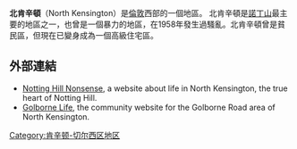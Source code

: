 {{infobox UK place|
|country =                 英格蘭
|map_type =                Greater London
|region=                   倫敦
|latitude=                 51.523792
|longitude=                -0.219598
|official_name=            North Kensington
|london_borough=           肯辛頓和切爾西
|constituency_westminster= [[肯辛頓_(英國國會選區)|肯辛頓]]  
|post_town=                LONDON
|postcode_district =       W10
|postcode_area=            W  
|dial_code=                020
|os_grid_reference=        TQ255795
|static_image = File:Notting Hill.001 - London.JPG
|static_image_caption= North Kensington
}}
'''北肯辛頓'''（North Kensington）是[[倫敦|倫敦]]西部的一個地區。 北肯辛頓是[[諾丁山|諾丁山]]最主要的地區之一，也曾是一個暴力的地區，在1958年發生過騷亂。北肯辛頓曾是貧民區，但現在已變身成為一個高級住宅區。

==外部連結==
* [https://web.archive.org/web/20070928084342/http://www.nottinghillnonsense.co.uk/ Notting Hill Nonsense], a website about life in North Kensington, the true heart of Notting Hill.
* [http://www.golbornelife.co.uk/ Golborne Life]{{Wayback|url=http://www.golbornelife.co.uk/ |date=20160304053638 }}, the community website for the Golborne Road area of North Kensington.

[[Category:肯辛顿-切尔西区地区|Category:肯辛顿-切尔西区地区]]